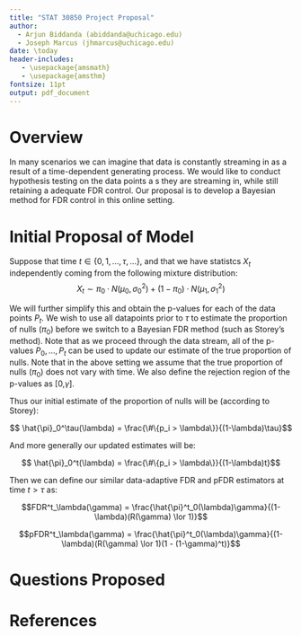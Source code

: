 ```yaml
---
title: "STAT 30850 Project Proposal"
author: 
  - Arjun Biddanda (abiddanda@uchicago.edu)
  - Joseph Marcus (jhmarcus@uchicago.edu)
date: \today
header-includes:
   - \usepackage{amsmath}
   - \usepackage{amsthm}
fontsize: 11pt
output: pdf_document
---
```


# Overview

In many scenarios we can imagine that data is constantly streaming in as a result of a time-dependent generating process. We would like to conduct hypothesis testing on the data points a s they are streaming in, while still retaining a adequate FDR control. Our proposal is to develop a Bayesian method for FDR control in this online setting.  

# Initial Proposal of Model

Suppose that time $t \in \{0, 1, ...,\tau, ...\}$, and that we have statistcs $X_t$ independently  coming from the following mixture distribution: $$X_t \sim \pi_0\cdot N(\mu_0, \sigma^2_0) + (1-\pi_0)\cdot N(\mu_1, \sigma^2_1)$$

We will further simplify this and obtain the p-values for each of the data points $P_t$. We wish to use all datapoints prior to $\tau$ to estimate the proportion of nulls ($\pi_0$) before we switch to a Bayesian FDR method (such as Storey's method). Note that as we proceed through the data stream, all of the p-values $P_0, ..., P_t$ can be used to update our estimate of the true proportion of nulls. Note that in the above setting we assume that the true proportion of nulls ($\pi_0$) does not vary with time. We also define the rejection region of the p-values as [0,$\gamma$]. 

Thus our initial estimate of the proportion of nulls will be (according to Storey):

$$ \hat{\pi}_0^\tau(\lambda) = \frac{\#\{p_i > \lambda\}}{(1-\lambda)\tau}$$

And more generally our updated estimates will be:

$$ \hat{\pi}_0^t(\lambda) = \frac{\#\{p_i > \lambda\}}{(1-\lambda)t}$$

Then we can define our similar data-adaptive FDR and pFDR estimators at time $t > \tau$ as:

$$FDR^t_\lambda(\gamma) = \frac{\hat{\pi}^t_0(\lambda)\gamma}{(1-\lambda)(R(\gamma) \lor 1)}$$

$$pFDR^t_\lambda(\gamma) = \frac{\hat{\pi}^t_0(\lambda)\gamma}{(1-\lambda)(R(\gamma) \lor 1)(1 - (1-\gamma)^t)}$$

# Questions Proposed

\begin{itemize}
  \item $\tau$ : which time-step to switch to the Bayesian FDR model? What model to use prior to this model? Or should we not even switch and just reject everything before $\tau$?
  \item $\pi_0$ : How many nulls are there relative to the signals within the data? Are we able to detect the signals even when there are very few of them?
  \item $\mu_1 >> \mu_0$ : The relative strength of the signals vs. the nulls. How weakly can we classify signals?
  \item Calculating $\lambda_{best}$ : Storey formulates a method (Section 9) to compute the optimal value of $\lambda$ for a given set of data. How could recalculating this value according to streaming data affect FDR? Recalculate for most recent "chunk" of time or aggregate through time?
  \item Clustering of Signals : How does the method react to clusters of signals together?
\end{itemize}

# References
\begin{enumerate}
\item Storey, John. \textit{A direct approach to false discovery rates}. 2002. \textit{Journal of the Royal Statistical Society}
\end{enumerate}

